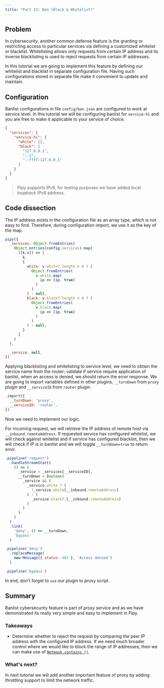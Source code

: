 ```yaml
---
title: "Part 13: Ban (Black & Whitelist)"
---
```


## Problem

In cybersecurity, another common defense feature is the granting or restricting access to particular services via defining a customized whitelist or blacklist. Whitelisting allows only requests from certain IP address and its inverse blacklisting is used to reject requests from certain IP addresses.

In this tutorial we are going to implement this feature by defining our whitelist and blacklist in separate configuration file. Having such configurations stored in separate file make it convenient to update and maintain.

## Configuration

Banlist configurations in file `config/ban.json` are configured to work at service level. In this tutorial we will be configuring banlist for `service-hi` and you are free to make it applicable to your service of choice.

```json
{
  "services": {
    "service-hi": {
      "white": [],
      "black": [
        "127.0.0.1",
        "::1",
        "::ffff:127.0.0.1"
      ]
    }
  }
}
```

> Pipy supports IPv6, for testing purposes we have added local *loopback* IPv6 address.

## Code dissection

The IP address exists in the configuration file as an array type, which is not easy to find. Therefore, during configuration import, we use it as the key of the map.

```javascript
pipy({
  _services: Object.fromEntries(
    Object.entries(config.services).map(
      ([k,v]) => [
        k,
        {
          white: v.white?.length > 0 ? (
            Object.fromEntries(
              v.white.map(
                ip => [ip, true]
              )
            )
          ) : null,
          black: v.black?.length > 0 ? (
            Object.fromEntries(
              v.black.map(
                ip => [ip, true]
              )
            )
          ) : null,
        }
      ]
    )
  ),

  _service: null,
})
```

Applying blacklisting and whitelisting to service level, we need to obtain the service name from the router; validate if service require application of banlist, when an access is denied, we should return the error response. We are going to import variables defined in other plugins, `__turnDown` from `proxy` plugin and `__serviceID` from `router` plugin.

```javascript
.import({
  __turnDown: 'proxy',
  __serviceID: 'router',
})
```

Now we need to implement our logic.

For incoming request, we will retrieve the IP address of remote host via `__inbound.remoteAddress`. If requested service has configured whitelist, we will check against whitelist and if service has configured blacklist, then we will check if IP is in banlist and we will toggle `__turnDown=true` to return error.

```javascript
.pipeline('request')
  .handleStreamStart(
    () => (
      _service = _services[__serviceID],
      __turnDown = Boolean(
        _service && (
          _service.white ? (
            !_service.white[__inbound.remoteAddress]
          ) : (
            _service.black?.[__inbound.remoteAddress]
          )
        )
      )
    )
  )
  .link(
    'deny', () => __turnDown,
    'bypass'
  )

.pipeline('deny')
  .replaceMessage(
    new Message({ status: 403 }, 'Access denied')
  )

.pipeline('bypass')  
```

In end, don't forget to `use` our plugin to proxy script.

## Summary

Banlist cybersecurity feature is part of proxy service and as we have demonstrated its really very simple and easy to implement in Pipy.

### Takeaways

* Determine whether to reject the request by comparing the peer IP address with the configured IP address. If we need much broader control where we would like to block the range of IP addresses, then we can make use of [`Netmask.contains ()`](/reference/Netmask/contains).

### What's next?

In next tutorial we will add another important feature of proxy by adding *throttling* support to limit the network traffic.